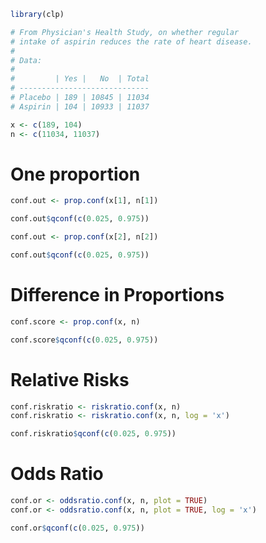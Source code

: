 ```r
library(clp)

# From Physician's Health Study, on whether regular
# intake of aspirin reduces the rate of heart disease.
# 
# Data:
# 
#         | Yes |   No  | Total
# -----------------------------
# Placebo | 189 | 10845 | 11034
# Aspirin | 104 | 10933 | 11037

x <- c(189, 104)
n <- c(11034, 11037)
```

# One proportion

```r
conf.out <- prop.conf(x[1], n[1])

conf.out$qconf(c(0.025, 0.975))

conf.out <- prop.conf(x[2], n[2])

conf.out$qconf(c(0.025, 0.975))
```


# Difference in Proportions

```r
conf.score <- prop.conf(x, n)

conf.score$qconf(c(0.025, 0.975))
```

# Relative Risks

```r
conf.riskratio <- riskratio.conf(x, n)
conf.riskratio <- riskratio.conf(x, n, log = 'x')

conf.riskratio$qconf(c(0.025, 0.975))
```
# Odds Ratio

```r
conf.or <- oddsratio.conf(x, n, plot = TRUE)
conf.or <- oddsratio.conf(x, n, plot = TRUE, log = 'x')

conf.or$qconf(c(0.025, 0.975))
```

